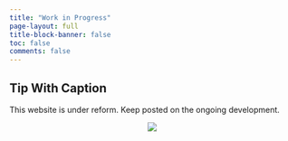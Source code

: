 ```yaml
---
title: "Work in Progress"
page-layout: full
title-block-banner: false
toc: false
comments: false
---
```



:::{.callout-warning}
## Tip With Caption

This website is under reform. Keep posted on the ongoing development.
:::

<center>
![](under_c.jpg)
</center>
